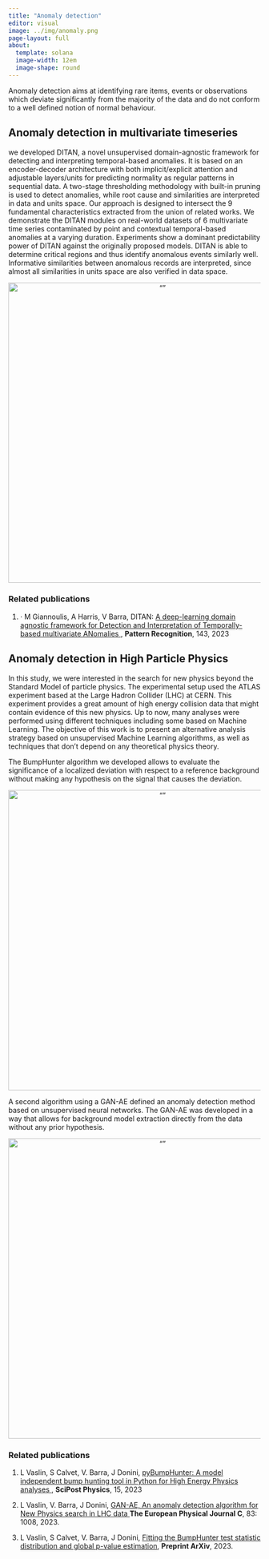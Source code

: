 ```yaml
---
title: "Anomaly detection"
editor: visual
image: ../img/anomaly.png
page-layout: full
about:
  template: solana
  image-width: 12em
  image-shape: round
---
```


Anomaly detection aims at identifying rare items, events or observations which deviate significantly from the majority of the data and do not conform to a well defined notion of normal behaviour.

## Anomaly detection in multivariate timeseries

we developed DITAN, a novel unsupervised domain-agnostic framework for detecting and interpreting temporal-based anomalies. It is based on an encoder-decoder architecture with both implicit/explicit attention and adjustable layers/units for predicting normality as regular patterns in sequential data. A two-stage thresholding methodology with built-in pruning is used to detect anomalies, while root cause and similarities are interpreted in data and units space. Our approach is designed to intersect the 9 fundamental characteristics extracted from the union of related works. We demonstrate the DITAN modules on real-world datasets of 6 multivariate time series contaminated by point and contextual temporal-based anomalies at a varying duration. Experiments show a dominant predictability power of DITAN against the originally proposed models. DITAN is able to determine critical regions and thus identify anomalous events similarly well. Informative similarities between anomalous records are interpreted, since almost all similarities in units space are also verified in data space.

<center>
<img src="../img/ditan_architecture.png" alt= “” width="600" >
</center>


### Related publications

1. ·  M Giannoulis, A Harris, V Barra, DITAN: <a href="https://www.sciencedirect.com/science/article/abs/pii/S0031320323005125" target="_blank"> A deep-learning domain agnostic framework for Detection and Interpretation of Temporally-based multivariate ANomalies </a>, **Pattern Recognition**, 143, 2023 




## Anomaly detection in High Particle Physics
In this study, we were interested in the search for new physics beyond the Standard Model of particle physics. The experimental setup used the ATLAS experiment based at the Large Hadron Collider (LHC) at CERN. This experiment provides a great amount of high energy collision data that might contain evidence of this new physics. Up to now, many analyses were performed using different techniques including some based on Machine Learning. The objective of this work is to present an alternative analysis strategy based on unsupervised Machine Learning algorithms, as well as techniques that
don't depend on any theoretical physics theory. 

The BumpHunter algorithm we developed  allows to evaluate the significance of a localized deviation with respect to a reference background without making any
hypothesis on the signal that causes the deviation. 


<center>
<img src="../img/bumphunter.png" alt= “” width="600" >
</center>

A second algorithm using a GAN-AE defined an anomaly detection method based on unsupervised neural networks. The GAN-AE was developed in a way that allows for background model extraction directly from the data without any prior hypothesis.

<center>
<img src="../img/ganae1.png" alt= “” width="600" >
</center>

### Related publications

1. L Vaslin, S Calvet, V. Barra, J Donini, <a href="https://scipost.org/SciPostPhysCodeb.15"target="_blank"> pyBumpHunter: A model independent bump hunting tool in Python for High Energy Physics analyses </a>, **SciPost Physics**, 15, 2023 

2. L Vaslin, V. Barra, J Donini, <a href="https://arxiv.org/abs/2305.15179" target="_blank"> GAN-AE, An anomaly detection algorithm for New Physics search in LHC data </a> **The European Physical Journal C**, 83: 1008, 2023.

3. L Vaslin, S Calvet, V. Barra, J Donini, <a href="https://arxiv.org/abs/2211.07446"target="_blank"> Fitting the BumpHunter test statistic distribution and global p-value estimation</a>, **Preprint ArXiv**, 2023.
